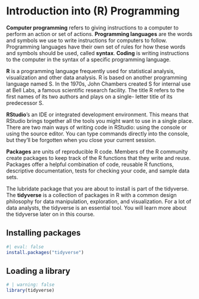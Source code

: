 # Introduction into (R) Programming

**Computer programming** refers to giving instructions to a computer to perform an action or set of actions. **Programming languages** are the words and symbols we use to write instructions for computers to follow. Programming languages have their own set of rules for how these words and symbols should be used, called **syntax**. **Coding** is writing instructions to the computer in the syntax of a specific programming language.

**R** is a programming language frequently used for statistical analysis, visualization and other data analysis. R is based on another programming language named S. In the 1970s, John Chambers created S for internal use at Bell Labs, a famous scientific research facility. The title R refers to the first names of its two authors and plays on a single- letter title of its predecessor S. 

**RStudio**'s an IDE or integrated development environment. This means that RStudio brings together all the tools you might want to use in a single place. There are two main ways of writing code in RStudio: using the console or using the source editor. You can type commands directly into the console, but they'll be forgotten when you close your current session. 

**Packages** are units of reproducible R code. Members of the R community create packages to keep track of the R functions that they write and reuse. Packages offer a helpful combination of code, reusable R functions, descriptive documentation, tests for checking your code, and sample data sets. 

The lubridate package that you are about to install is part of the tidyverse. The **tidyverse** is a collection of packages in R with a common design philosophy for data manipulation, exploration, and visualization. For a lot of data analysts, the tidyverse is an essential tool. You will learn more about the tidyverse later on in this course.


## Installing packages

```r
#| eval: false
install.packages("tidyverse")
```


## Loading a library

```r
# | warning: false
library(tidyverse)
```
